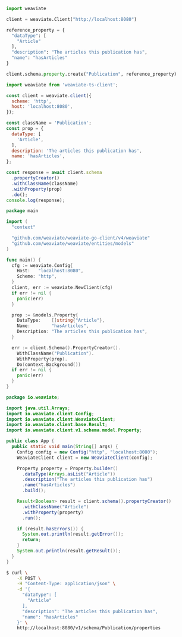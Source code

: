 
<Tabs groupId="languages">
<TabItem value="py" label="Python">

```python
import weaviate

client = weaviate.Client("http://localhost:8080")

reference_property = {
  "dataType": [
    "Article"
  ],
  "description": "The articles this publication has",
  "name": "hasArticles"
}

client.schema.property.create("Publication", reference_property)
```

</TabItem>
<TabItem value="js" label="JavaScript/TypeScript">

```js
import weaviate from 'weaviate-ts-client';

const client = weaviate.client({
  scheme: 'http',
  host: 'localhost:8080',
});

const className = 'Publication';
const prop = {
  dataType: [
    'Article',
  ],
  description: 'The articles this publication has',
  name: 'hasArticles',
};

const response = await client.schema
  .propertyCreator()
  .withClassName(className)
  .withProperty(prop)
  .do();
console.log(response);

```

</TabItem>
<TabItem value="go" label="Go">

```go
package main

import (
  "context"

  "github.com/weaviate/weaviate-go-client/v4/weaviate"
  "github.com/weaviate/weaviate/entities/models"
)

func main() {
  cfg := weaviate.Config{
    Host:   "localhost:8080",
    Scheme: "http",
  }
  client, err := weaviate.NewClient(cfg)
  if err != nil {
    panic(err)
  }

  prop := &models.Property{
    DataType:    []string{"Article"},
    Name:        "hasArticles",
    Description: "The articles this publication has",
  }

  err := client.Schema().PropertyCreator().
    WithClassName("Publication").
    WithProperty(prop).
    Do(context.Background())
  if err != nil {
    panic(err)
  }
}
```

</TabItem>
<TabItem value="java" label="Java">

```java
package io.weaviate;

import java.util.Arrays;
import io.weaviate.client.Config;
import io.weaviate.client.WeaviateClient;
import io.weaviate.client.base.Result;
import io.weaviate.client.v1.schema.model.Property;

public class App {
  public static void main(String[] args) {
    Config config = new Config("http", "localhost:8080");
    WeaviateClient client = new WeaviateClient(config);

    Property property = Property.builder()
      .dataType(Arrays.asList("Article"))
      .description("The articles this publication has")
      .name("hasArticles")
      .build();

    Result<Boolean> result = client.schema().propertyCreator()
      .withClassName("Article")
      .withProperty(property)
      .run();

    if (result.hasErrors()) {
      System.out.println(result.getError());
      return;
    }
    System.out.println(result.getResult());
  }
}
```

</TabItem>
<TabItem value="curl" label="Curl">

```bash
$ curl \
    -X POST \
    -H "Content-Type: application/json" \
    -d '{
      "dataType": [
        "Article"
      ],
      "description": "The articles this publication has",
      "name": "hasArticles"
    }' \
    http://localhost:8080/v1/schema/Publication/properties
```

</TabItem>
</Tabs>
